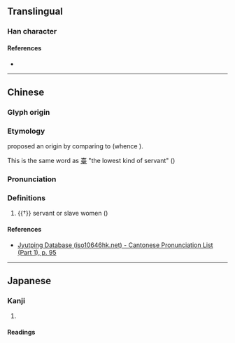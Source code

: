 {{character info/new}}
==Translingual==

===Han character===
{{Han char|rn=38|rad=女|as=14|sn=17|four=44414|canj=VGRG|ids=⿰女臺}}

====References====
* {{Han ref|kx=0273.030|dkj=06827|dj=0541.090|hdz=21085.140|uh=5B2F|ud=23343|bh=ECD5|bd=60629}}

----

==Chinese==
{{zh-forms}}

===Glyph origin===
{{Han etym}}

===Etymology===
{{zh-ref|Schuessler (2007)}} proposed an {{der|zh|aav}} origin by comparing {{och-l|嬯|tr=tə̂}} to {{cog|mkh-okm|tai||female person, commoner woman}} (whence {{cog|km|ម្តាយ||mother}}).

This is the same word as [[臺]] "the lowest kind of servant" ({{w|Zuozhuan|Zuo}})

===Pronunciation===
{{zh-pron
|m=tái
|c=toi4
|mc=y
|oc=y
|cat=
}}

===Definitions===
{{zh-hanzi}}

#{{†}} servant or slave women ({{w|Chinese bronze inscriptions|BI}})

====References====
* [http://www.iso10646hk.net/jp/document/download.jsp Jyutping Database (iso10646hk.net) - Cantonese Pronunciation List (Part 1), p. 95]

----

==Japanese==

===Kanji===
{{ja-kanji|grade=|rs=女14}}

# {{rfdef|ja|sort=女14}}

====Readings====
{{ja-readings
|goon=だい
|kanon=たい
|kun=にぶ-い
}}